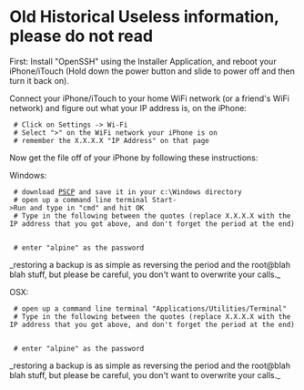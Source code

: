 =Old Historical Useless information, please do not read=

First:
Install "OpenSSH" using the Installer Application, and reboot your iPhone/iTouch (Hold down the power button and slide to power off and then turn it back on).

Connect your iPhone/iTouch to your home WiFi network (or a friend's WiFi network) and figure out what your IP address is, on the iPhone:
  # Click on Settings -> Wi-Fi
  # Select ">" on the WiFi network your iPhone is on
  # remember the X.X.X.X "IP Address" on that page

Now get the file off of your iPhone by following these instructions:

Windows:
  # download [http://the.earth.li/~sgtatham/putty/latest/x86/pscp.exe PSCP] and save it in your c:\Windows directory
  # open up a command line terminal Start->Run and type in "cmd" and hit OK
  # Type in the following between the quotes (replace X.X.X.X with the IP address that you got above, and don't forget the period at the end)  
{{{pscp root@X.X.X.X:/var/mobile/Library/MyTime/record.plist .}}}
  # enter "alpine" as the password
_restoring a backup is as simple as reversing the period and the root@blah blah stuff, but please be careful, you don't want to overwrite your calls._

OSX:
  # open up a command line terminal "Applications/Utilities/Terminal"
  # Type in the following between the quotes (replace X.X.X.X with the IP address that you got above, and don't forget the period at the end) 
{{{scp root@X.X.X.X:/var/mobile/Library/MyTime/record.plist .}}}
  # enter "alpine" as the password
_restoring a backup is as simple as reversing the period and the root@blah blah stuff, but please be careful, you don't want to overwrite your calls._
